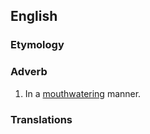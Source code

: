 {{also|mouth-wateringly}}

==English==

===Etymology===
{{suffix|en|mouthwatering|ly}}

===Adverb===
{{en-adv}}

# In a [[mouthwatering]] manner.

===Translations===
{{trans-top}}
{{trans-mid}}
{{trans-bottom}}